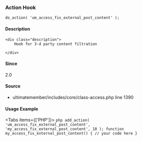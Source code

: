 
### Action Hook    
    
```
do_action( 'um_access_fix_external_post_content' );
```

#### Description
    <div class="description">
        Hook for 3-d party content filtration
 
    </div>



#### Since
<div class="description">
2.0
</div>

#### Source
  - <Link href="/developer/files/includes-core-class-access#source-view.1390">ultimatemember/includes/core/class-access.php</Link> <Link href="/developer/files/includes-core-class-access#source-view.1390">line 1390</Link>



#### Usage Example

<Tabs items={['PHP']}>
    <Tab>
    ```php
    add_action( 'um_access_fix_external_post_content', 'my_access_fix_external_post_content', 10 );
 function my_access_fix_external_post_content() {
     // your code here
 }
    ```
    </Tab>
</Tabs>